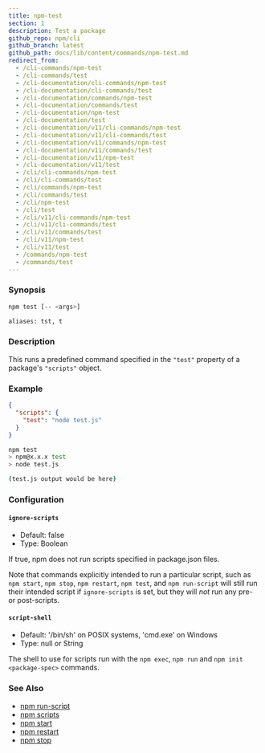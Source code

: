 ```yaml
---
title: npm-test
section: 1
description: Test a package
github_repo: npm/cli
github_branch: latest
github_path: docs/lib/content/commands/npm-test.md
redirect_from:
  - /cli-commands/npm-test
  - /cli-commands/test
  - /cli-documentation/cli-commands/npm-test
  - /cli-documentation/cli-commands/test
  - /cli-documentation/commands/npm-test
  - /cli-documentation/commands/test
  - /cli-documentation/npm-test
  - /cli-documentation/test
  - /cli-documentation/v11/cli-commands/npm-test
  - /cli-documentation/v11/cli-commands/test
  - /cli-documentation/v11/commands/npm-test
  - /cli-documentation/v11/commands/test
  - /cli-documentation/v11/npm-test
  - /cli-documentation/v11/test
  - /cli/cli-commands/npm-test
  - /cli/cli-commands/test
  - /cli/commands/npm-test
  - /cli/commands/test
  - /cli/npm-test
  - /cli/test
  - /cli/v11/cli-commands/npm-test
  - /cli/v11/cli-commands/test
  - /cli/v11/commands/test
  - /cli/v11/npm-test
  - /cli/v11/test
  - /commands/npm-test
  - /commands/test
---
```


### Synopsis

```bash
npm test [-- <args>]

aliases: tst, t
```

### Description

This runs a predefined command specified in the `"test"` property of a package's `"scripts"` object.

### Example

```json
{
  "scripts": {
    "test": "node test.js"
  }
}
```

```bash
npm test
> npm@x.x.x test
> node test.js

(test.js output would be here)
```

### Configuration

#### `ignore-scripts`

- Default: false
- Type: Boolean

If true, npm does not run scripts specified in package.json files.

Note that commands explicitly intended to run a particular script, such as `npm start`, `npm stop`, `npm restart`, `npm test`, and `npm run-script` will still run their intended script if `ignore-scripts` is set, but they will _not_ run any pre- or post-scripts.

#### `script-shell`

- Default: '/bin/sh' on POSIX systems, 'cmd.exe' on Windows
- Type: null or String

The shell to use for scripts run with the `npm exec`, `npm run` and `npm init <package-spec>` commands.

### See Also

- [npm run-script](/cli/v11/commands/npm-run-script)
- [npm scripts](/cli/v11/using-npm/scripts)
- [npm start](/cli/v11/commands/npm-start)
- [npm restart](/cli/v11/commands/npm-restart)
- [npm stop](/cli/v11/commands/npm-stop)

